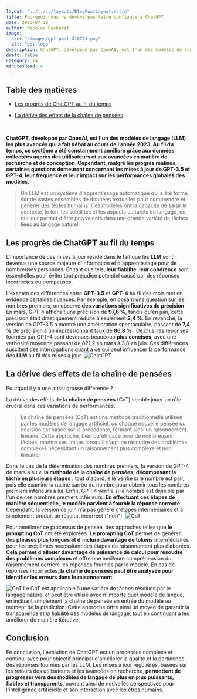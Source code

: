 ```yaml
---
layout: "../../../layouts/BlogPostLayout.astro"
title: Pourquoi nous ne devons pas faire confiance à ChatGPT
date: 2023-07-30
author: Nicolas Becharat
image:
  src: "/images/gpt-post-310723.png"
  alt: "gpt-logo"
description: ChatGPT, développé par OpenAI, est l'un des modèles de langage (LLM) les plus avancés qui a fait débat au cours de l’année 2023. Au fil du temps, ce système a été constamment amélioré grâce aux données collectées auprès des utilisateurs et aux avancées en matière de recherche et de conception. Cependant, malgré les progrès réalisés, certaines questions demeurent concernant les mises à jour de GPT-3.5 et GPT-4, leur fréquence et leur impact sur les performances globales des modèles.
draft: false
category: IA
minutesRead: 4
---
```


## Table des matières

* [Les progrès de ChatGPT au fil du temps](#les-progrès-de-chatgpt-au-fil-du-temps)

* [La dérive des effets de la chaîne de pensées](#la-dérive-des-effets-de-la-chaîne-de-pensées)


<br/>

**ChatGPT, développé par OpenAI, est l'un des modèles de langage (LLM) les plus avancés qui a fait débat au cours de l’année 2023. Au fil du temps, ce système a été constamment amélioré grâce aux données collectées auprès des utilisateurs et aux avancées en matière de recherche et de conception. Cependant, malgré les progrès réalisés, certaines questions demeurent concernant les mises à jour de GPT-3.5 et GPT-4, leur fréquence et leur impact sur les performances globales des modèles.**
> Un LLM est un système d'apprentissage automatique qui a été formé sur de vastes ensembles de données textuelles pour comprendre et générer des textes humains. Ces modèles ont la capacité de saisir le contexte, le ton, les subtilités et les aspects culturels du langage, ce qui leur permet d'être polyvalents dans une grande variété de tâches liées au langage naturel.

## Les progrès de ChatGPT au fil du temps

L'importance de ces mises à jour réside dans le fait que les **LLM** sont devenus une source majeure d'information et d'apprentissage pour de nombreuses personnes. En tant que tels, **leur fiabilité**, **leur cohérence** sont essentielles pour éviter tout préjudice potentiel causé par des réponses incorrectes ou trompeuses.

L'examen des différences entre **GPT-3.5** et **GPT-4** au fil des mois met en évidence certaines nuances. Par exemple, en posant une question sur les nombres premiers, on observe **des variations significatives de précision**. En mars, GPT-4 affichait une précision de **97,6 %**, tandis qu'en juin, cette précision était drastiquement réduite à seulement **2,4 %**. En revanche, la version de GPT-3.5 a montré une amélioration spectaculaire, passant de **7,4 %** de précision à un impressionnant taux de **86,8 %** . De plus, les réponses fournies par GPT-4 sont devenues beaucoup **plus concises**, avec une verbosité moyenne passant de 821,2 en mars à 3,8 en juin. Ces différences suscitent des interrogations quant à ce qui peut influencer la performance des **LLM** au fil des mises à jour.
<img src="https://lh3.googleusercontent.com/drive-viewer/AITFw-wXbdSRe0Isrh9WuSfDK7jDfzrRF1jvqLYvoYgWq8gCqr3eQRJWKmSo8GLnY2tNSWuncHd4pZJq-4KON2bp_lao37qBSg=s1600" class="max-w-full h-auto block m-auto" alt="ChatGPT"/>

## La dérive des effets de la chaîne de pensées

Pourquoi il y a une aussi grosse différence ?

La dérive des effets de la **chaîne de pensées** (CoT) semble jouer un rôle crucial dans ces variations de performances.
>La chaîne de pensées (CoT) est une méthode traditionnelle utilisée par les modèles de langage artificiel, où chaque nouvelle pensée ou décision est basée sur la précédente, formant ainsi un raisonnement linéaire. Cette approche, bien qu'efficace pour de nombreuses tâches, montre ses limites lorsqu'il s'agit de résoudre des problèmes complexes nécessitant un raisonnement plus complexe et non linéaire.


Dans le cas de la détermination des nombres premiers, la version de GPT-4 de mars a suivi **la méthode de la chaîne de pensées**, **décomposant la tâche en plusieurs étapes** : tout d'abord, elle vérifie si le nombre est pair, puis elle examine la racine carrée du nombre pour obtenir tous les nombres premiers inférieurs à lui. Enfin, GPT-4 vérifie si le nombre est divisible par l'un de ces nombres premiers inférieurs. **En effectuant ces étapes de manière séquentielle, le modèle parvient à fournir la réponse correcte**. Cependant, la version de juin n'a pas généré d'étapes intermédiaires et a simplement produit un résultat incorrect ("non").
<img src='https://lh3.googleusercontent.com/drive-viewer/AITFw-zoU67ZM5kIzUS-JaZvAq8jSggHfLQy6fHm3TcXDiUNlLrjOJydflwDI3i65epBQLoFQopnoCgxLRAIC6ZtkvtJHWH25A=s1600' class="max-w-[60%] h-auto block m-auto" alt="CoT"/>


Pour améliorer ce processus de pensée, des approches telles que **le prompting CoT** ont été explorées. **Le prompting CoT** permet de générer des **phrases plus longues et d'inclure davantage de tokens** intermédiaires pour les problèmes nécessitant des étapes de raisonnement plus élaborées. **Cela permet d'allouer davantage de puissance de calcul pour résoudre des problèmes complexes** et offre une meilleure compréhension du raisonnement derrière les réponses fournies par le modèle. En cas de réponses incorrectes, **la chaîne de pensées peut être analysée pour identifier les erreurs dans le raisonnement**.

<img src='https://lh3.googleusercontent.com/drive-viewer/AITFw-yPC5XzHvaVNe1Y6gINLLH_Ll5e_N2o0BPxtDnjjRG3t6davhwCxvUHgjx9b282YfCXNcoEiO6Ssc9QH27OEDtdsxUg=s1600' class="max-w-full h-auto block m-auto" alt="CoT"/>
Le CoT est applicable à une variété de tâches résolues par le langage naturel et peut être utilisé avec n'importe quel modèle de langue, en incluant simplement la chaîne de pensée en entrée du modèle au moment de la prédiction. Cette approche offre ainsi un moyen de garantir la transparence et la fiabilité des modèles de langage, tout en continuant à les améliorer de manière itérative.


## Conclusion

En conclusion, l'évolution de ChatGPT est un processus complexe et continu, avec pour objectif principal d'améliorer la qualité et la pertinence des réponses fournies par les LLM. Les mises à jour régulières, basées sur les retours des utilisateurs et les avancées en recherche, **permettent de progresser vers des modèles de langage de plus en plus puissants, fiables et transparents**, ouvrant ainsi de nouvelles perspectives pour l'intelligence artificielle et son interaction avec les êtres humains.
